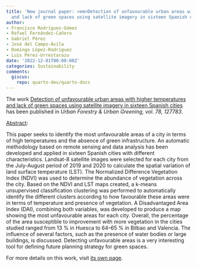 ```yaml
---
title: 'New journal paper: <em>Detection of unfavourable urban areas with higher temperatures
  and lack of green spaces using satellite imagery in sixteen Spanish cities</em>'
author:
- Francisco Rodríguez-Gómez
- Rafael Fernández-Cañero
- Gabriel Pérez
- José del Campo-Ávila
- Domingo López-Rodríguez
- Luis Pérez-Urrestarazu
date: '2022-12-01T00:00:00Z'
categories: Sustainability
comments:
  giscus:
    repo: quarto-dev/quarto-docs
---
```


The work <u>Detection of unfavourable urban areas with higher temperatures and lack of green spaces using satellite imagery in sixteen Spanish cities</u> has been published in <em><em>Urban Forestry &amp; Urban Greening</em>, vol. 78, 127783</em>.

<u>Abstract</u>:



This paper seeks to identify the most unfavourable areas of a city in terms of high temperatures and the absence of green infrastructure. An automatic methodology based on remote sensing and data analysis has been developed and applied in sixteen Spanish cities with different characteristics. Landsat-8 satellite images were selected for each city from the July-August period of 2019 and 2020 to calculate the spatial variation of land surface temperature (LST). The Normalized Difference Vegetation Index (NDVI) was used to determine the abundance of vegetation across the city. Based on the NDVI and LST maps created, a k-means unsupervised classification clustering was performed to automatically identify the different clusters according to how favourable these areas were in terms of temperature and presence of vegetation. A Disadvantaged Area Index (DAI), combining both variables, was developed to produce a map showing the most unfavourable areas for each city. Overall, the percentage of the area susceptible to improvement with more vegetation in the cities studied ranged from 13 % in Huesca to 64–65 % in Bilbao and Valencia. The influence of several factors, such as the presence of water bodies or large buildings, is discussed. Detecting unfavourable areas is a very interesting tool for defining future planning strategy for green spaces.




For more details on this work, visit <a href='/publications/journals/2022-ufug'>its own page</a>.
